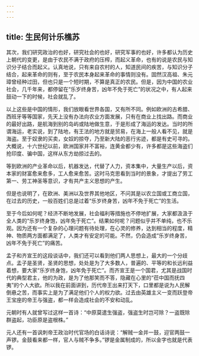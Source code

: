 ```yaml
---
---
---
```

title: 生民何计乐樵苏
---




其次，我们研究政治的也好，研究社会的也好，研究军事的也好，许多都认为历史上朝代的变更，是由于农民不满于政府的压榨，而起义革命，也有的说是农民与知识分子结合而起义。认真地说，只有来自农村的人，知道民间的疾苦，与知识分子结合，起来革命的则有，至于农民本身起来革命的事情则没有。固然汉高祖、朱元璋曾经种过田，但也只是一个短时期，不算是真正的农民。但是，因为中国的农业社会，几千年来，都停留在“乐岁终身苦，凶年不免于死亡”的状况之中，有人起来鼓动一下的时候，社会就乱了。

以上这些是中国的情形，我们放眼看世界各国，又有所不同。例如欧洲的古希腊、西班牙等等国家，先天上没有办法向农业方面发展，只有在商业上找出路。而商业的最好出路，是航海到别的岛屿或陆地做生意，于是形成了海运的发达。当时的所谓海运，老实说，到了陆地，有王法的地方就是贸易，在海上一般人看不见，就是海盗。至于奴隶的买卖，女奴的掠夺，乃至新大陆的恶行劣迹，都是有史可寻的。大概说，十六世纪以前，欧洲国家并不富裕，连黄金都少有，许多都是这些海盗们抢印度、骗中国，这样从东方劫掠过去的。

等到欧洲的产业革命以后，机器发达，代替了人力，资本集中，大量生产以后，资本家的财富愈来愈多，工人愈来愈苦。这时马克思看到当时的景象，才提出了劳工第一、劳工神圣等意识，才有共产主义思想的产生。

但是也说明了，在欧洲、美洲以及世界其他地区，不问其是以农立国或工商立国，在过去的历史，一般百姓们总是过着“乐岁终身苦，凶年不免于死亡”的生活。

至于今后如何呢？经济不断地发展，社会福利等措施也不停地扩展，大家都汲汲于全人类的“乐岁终身饱，凶年免于死亡”。结果如何呢？问题似乎并不单纯，也不乐观。因为还有一个复杂的心理问题有待处理，在心灵的修养，达到相当的程度，精神、物质两方面都满足了，人类才有安定的可能。不然，仍会造成“乐岁终身苦，凶年不免于死亡”的痛苦。

孟子和齐宣王的这段谈话中，我们还可以看到他们两人思想上，最大的一个分歧点。孟子是圣贤，圣贤的思想，处处是为了大多数人，普遍的、平等的和长远利益着想，要大家“乐岁终身饱，凶年免于死亡”。而齐宣王是一个国君，尤其是战国时代的典型君主，他的为政，是为了他那笑而不答，隐藏在心里的“莅中国而抚四夷”的个人大欲。所以我在前面讲到，历代帝王出来打天下，口里都是说为人民解倒悬之苦，而事实上是为了满足他们个人的权力欲。过去由英雄主义一变而跃登帝王宝座的帝王与强盗，都一样会造成社会的不安和动乱。

元朝时有人就曾写过这样一首诗：“中原莫遣生强盗，强盗生时岂可除？一盗既除群盗起，功臣原是盗根株。”

元人还有一首讽刺帝王政治时代官场的白话诗说：“解贼一金并一鼓，迎官两鼓一声锣。金鼓看来都一样，官人与贼不争多。”锣是金属制成的，所以金字也就是代表锣。